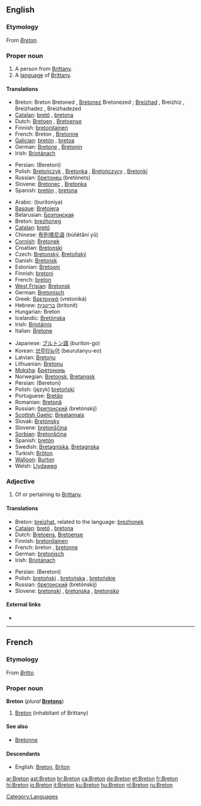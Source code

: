 {{see|breton}}
{{interwiktionary|code=br}}
==English==
{{wikipedia}}

===Etymology===
From {{F.}} ''[[#French|Breton]]''.

===Proper noun===
{{en-proper noun|Bretons}}

# A person from [[Brittany]].
# A [[language]] of [[w:Brittany|Brittany]].

====Translations====
{{trans-top|the people}}
* Breton: Breton {{m}} Bretoned {{p}}, [[Bretonez]] {{f}} Bretonezed {{p}}; [[Breizhad]] {{m}}, Breizhiz {{p}}, Breizhadez {{f}}, Breizhadezed {{p}}
* [[Catalan]]: [[bretó]] {{m}}, [[bretona]] {{f}}
* Dutch: [[Bretoen]] {{m}}, [[Bretoense]] {{f}}
* Finnish: [[bretonilainen]]
* French: Breton {{m}}, [[Bretonne]] {{f}}
* [[Galician]]: [[bretón]] {{m}}, [[bretoa]] {{f}}
* German: [[Bretone]] {{m}}, [[Bretonin]] {{f}}
* Irish: [[Briotánach]] {{m}}
{{trans-mid}}
* Persian: {{FAchar|[[برتونی]]}} (Beretoni)
* Polish: [[Bretończyk]] {{m}}, [[Bretonka]] {{f}}, [[Bretończycy]] {{m|p}}, [[Bretonki]] {{f|p}}
* Russian: [[бретонец]] (bretónets) {{m}}
* Slovene: [[Bretonec]] {{m}}, [[Bretonka]] {{f}}
* Spanish: [[bretón]] {{m}}, [[bretona]] {{f}}
{{trans-bottom}}

{{trans-top|the language}}
* Arabic: {{ARchar|[[بريتونية]]}} (buritoníya) {{f}}
* [[Basque]]: [[Bretoiera]]
* Belarusian: [[Брэтонская]]
* Breton: [[brezhoneg]] {{m}}
* [[Catalan]]: [[bretó]] {{m}}
* Chinese: [[布列塔尼语]] (bùliětǎní yǔ)
* [[Cornish]]: [[Bretonek]]
* Croatian: [[Bretonski]]
* Czech: [[Bretonský]], [[Bretoňský]]
* Danish: [[Bretonsk]]
* Estonian: [[Bretooni]]
* Finnish: [[bretoni]]
* French: [[breton]] {{m}}
* [[West Frisian]]: [[Bretonsk]]
* German: [[Bretonisch]] {{n}}
* Greek: [[Βρετονικά]] (vretoniká) {{n|p}}
* Hebrew: [[בריטנית]] (britonít) {{f}}
* Hungarian: Breton
* Icelandic: [[Bretónska]]
* Irish: [[Briotáinis]] {{f}}
* Italian: [[Bretone]]
{{trans-mid}}
* Japanese: [[ブルトン語]] (buriton-go)
* Korean: [[브루타뉴어]] (beurutanyu-eo)
* Latvian: [[Bretoņu]]
* Lithuanian: [[Bretonų]]
* [[Moksha]]: [[Бретононь]]
* Norwegian: [[Bretonsk]], [[Bretangsk]]
* Persian: {{FAchar|[[برتونی]]}} (Beretoni)
* Polish: (język) [[bretoński]] {{m}}
* Portuguese: [[Bretão]]
* Romanian: [[Bretonă]]
* Russian: [[бретонский]] (bretónskij)
* [[Scottish Gaelic]]: [[Breatannais]] {{f}}
* Slovak: [[Bretónsky]]
* Slovene: [[bretonščina]] {{f}}
* [[Sorbian]]: [[Bretonšćina]]
* Spanish: [[bretón]] {{m}}
* Swedish: [[Bretagniska]], [[Bretagnska]]
* Turkish: [[Bröton]]
* [[Walloon]]: [[Burton]]
* Welsh: [[Llydaweg]]
{{trans-bottom}}

===Adjective===
{{en-adj|-}}

# Of or pertaining to [[Brittany]].

====Translations====
{{trans-top|pertaining to Brittany}}
* Breton: [[breizhat]], related to the language: [[brezhonek]]
* [[Catalan]]: [[bretó]] {{m}}, [[bretona]] {{f}}
* Dutch: [[Bretoens]], [[Bretoense]]
* Finnish: [[bretonilainen]]
* French: breton {{m}}, [[bretonne]] {{f}}
* German: [[bretonisch]]
* Irish: [[Briotánach]]
{{trans-mid}}
* Persian: {{FAchar|[[برتونی]]}} (Beretoni)
* Polish: [[bretoński]] {{m}}, [[bretońska]] {{f}}, [[bretońskie]] {{n}}
* Russian: [[бретонский]] (bretónskij)
* Slovene: [[bretonski]] {{m}}, [[bretonska]] {{f}}, [[bretonsko]] {{n}}
{{trans-bottom}}

====External links====
* {{ethnologue|code=bre}}

----
==French==
===Etymology===
From {{L.|fr}} ''[[Britto]]''.

===Proper noun===
'''Breton''' {{m}} (''plural'' '''[[Bretons]]''')
#[[#English|Breton]] (inhabitant of Brittany)

====See also====
*[[Bretonne]]

====Descendants====
*English: [[#English|Breton]], [[Briton]]

[[Category:Languages]]

[[ar:Breton]]
[[ast:Breton]]
[[br:Breton]]
[[ca:Breton]]
[[de:Breton]]
[[et:Breton]]
[[fr:Breton]]
[[hi:Breton]]
[[io:Breton]]
[[it:Breton]]
[[ku:Breton]]
[[hu:Breton]]
[[nl:Breton]]
[[ru:Breton]]